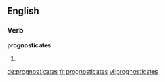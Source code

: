 ==English==

===Verb===
'''prognosticates'''

# {{third-person singular of|[[prognosticate]]}}

[[de:prognosticates]]
[[fr:prognosticates]]
[[vi:prognosticates]]